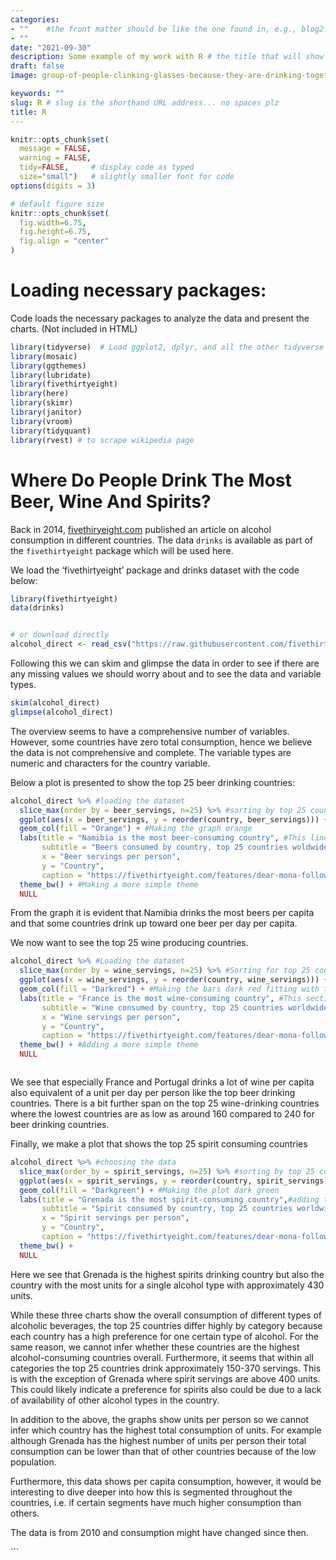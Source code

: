 ```yaml
---
categories:  
- ""    #the front matter should be like the one found in, e.g., blog2.md. It cannot be like the normal Rmd we used
- ""
date: "2021-09-30"
description: Some example of my work with R # the title that will show up once someone gets to this page
draft: false
image: group-of-people-clinking-glasses-because-they-are-drinking-together.jpg # save picture in \static\img\blogs. Acceptable formats= jpg, jpeg, or png . Your iPhone pics wont work

keywords: ""
slug: R # slug is the shorthand URL address... no spaces plz
title: R
---
```



```r
knitr::opts_chunk$set(
  message = FALSE, 
  warning = FALSE, 
  tidy=FALSE,     # display code as typed
  size="small")   # slightly smaller font for code
options(digits = 3)

# default figure size
knitr::opts_chunk$set(
  fig.width=6.75, 
  fig.height=6.75,
  fig.align = "center"
)
```


# Loading necessary packages:

Code loads the necessary packages to analyze the data and present the charts. (Not included in HTML)

```r
library(tidyverse)  # Load ggplot2, dplyr, and all the other tidyverse packages
library(mosaic)
library(ggthemes)
library(lubridate)
library(fivethirtyeight)
library(here)
library(skimr)
library(janitor)
library(vroom)
library(tidyquant)
library(rvest) # to scrape wikipedia page
```



# Where Do People Drink The Most Beer, Wine And Spirits?

Back in 2014, [fivethiryeight.com](https://fivethirtyeight.com/features/dear-mona-followup-where-do-people-drink-the-most-beer-wine-and-spirits/) published an article on alcohol consumption in different countries. The data `drinks` is available as part of the `fivethirtyeight` package which will be used here.

We load the 'fivethirtyeight' package and drinks dataset with the code below:


```r
library(fivethirtyeight)
data(drinks)


# or download directly
alcohol_direct <- read_csv("https://raw.githubusercontent.com/fivethirtyeight/data/master/alcohol-consumption/drinks.csv")

```

Following this we can skim and glimpse the data in order to see if there are any missing values we should worry about and to see the data and variable types.

```r
skim(alcohol_direct)
glimpse(alcohol_direct)

```

The overview seems to have a comprehensive number of variables. However, some countries have zero total consumption, hence we believe the data is not comprehensive and complete. The variable types are numeric and characters for the country variable.

Below a plot is presented to show the top 25 beer drinking countries:

```r
alcohol_direct %>% #loading the dataset
  slice_max(order_by = beer_servings, n=25) %>% #sorting by top 25 countries
  ggplot(aes(x = beer_servings, y = reorder(country, beer_servings))) + #Choosing variables on each axis and sorting to have the highest countries on top.
  geom_col(fill = "Orange") + #Making the graph orange
  labs(title = "Namibia is the most beer-consuming country", #This line and the ones below add titles and axis
       subtitle = "Beers consumed by country, top 25 countries woldwide, 2010", 
       x = "Beer servings per person",
       y = "Country",
       caption = "https://fivethirtyeight.com/features/dear-mona-followup-where-do-people-drink-the-most-beer-wine-and-spirits/") + 
  theme_bw() + #Making a more simple theme
  NULL

```
From the graph it is evident that Namibia drinks the most beers per capita and that some countries drink up toward one beer per day per capita. 


We now want to see the top 25 wine producing countries. 

```r

alcohol_direct %>% #Loading the dataset
  slice_max(order_by = wine_servings, n=25) %>% #Sorting for top 25 countries
  ggplot(aes(x = wine_servings, y = reorder(country, wine_servings))) + #Choosing variable types and sorting the variables by servings
  geom_col(fill = "Darkred") + #Making the bars dark red fitting with the wine theme
  labs(title = "France is the most wine-consuming country", #This section adds titles
       subtitle = "Wine consumed by country, top 25 countries worldwide, 2010", 
       x = "Wine servings per person",
       y = "Country",
       caption = "https://fivethirtyeight.com/features/dear-mona-followup-where-do-people-drink-the-most-beer-wine-and-spirits/") + 
  theme_bw() + #Adding a more simple theme
  NULL



```

We see that especially France and Portugal drinks a lot of wine per capita also equivalent of a unit per day per person like the top beer drinking countries. There is a bit further span on the top 25 wine-drinking countries where the lowest countries are as low as around 160 compared to 240 for beer drinking countries. 

Finally, we make a plot that shows the top 25 spirit consuming countries

```r

alcohol_direct %>% #choosing the data
  slice_max(order_by = spirit_servings, n=25) %>% #sorting by top 25 countries
  ggplot(aes(x = spirit_servings, y = reorder(country, spirit_servings))) + #plotting variables and reordering by top max on top
  geom_col(fill = "Darkgreen") + #Making the plot dark green
  labs(title = "Grenada is the most spirit-consuming country",#adding titles
       subtitle = "Spirit consumed by country, top 25 countries worldwide, 2010", 
       x = "Spirit servings per person",
       y = "Country",
       caption = "https://fivethirtyeight.com/features/dear-mona-followup-where-do-people-drink-the-most-beer-wine-and-spirits/") + 
  theme_bw() + 
  NULL


```
Here we see that Grenada is the highest spirits drinking country but also the country with the most units for a single alcohol type with approximately 430 units. 

While these three charts show the overall consumption of different types of alcoholic beverages, the top 25 countries differ highly by category because each country has a high preference for one certain type of alcohol. For the same reason, we cannot infer whether these countries are the highest alcohol-consuming countries overall. Furthermore, it seems that within all categories the top 25 countries drink approximately 150-370 servings. This is with the exception of Grenada where spirit servings are above 400 units. This could likely indicate a preference for spirits also could be due to a lack of availability of other alcohol types in the country.

In addition to the above, the graphs show units per person so we cannot infer which country has the highest total consumption of units. For example although Grenada has the highest number of units per person their total consumption can be lower than that of other countries because of the low population. 

Furthermore, this data shows per capita consumption, however, it would be interesting to dive deeper into how this is segmented throughout the countries, i.e. if certain segments have much higher consumption than others. 

The data is from 2010 and consumption might have changed since then.


```